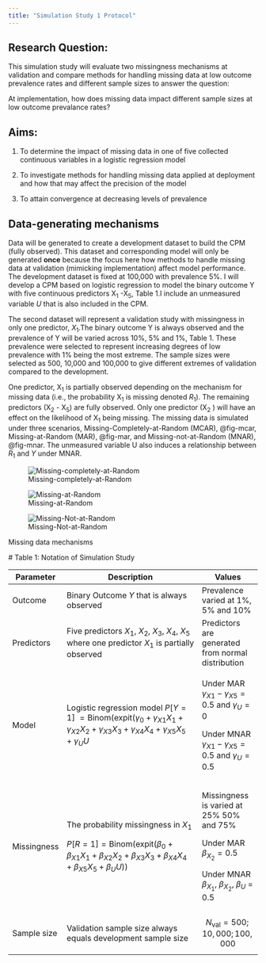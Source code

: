 ```yaml
---
title: "Simulation Study 1 Protocol"
---
```


## Research Question:

This simulation study will evaluate two missingness mechanisms at validation and compare methods for handling missing data at low outcome prevalence rates and different sample sizes to answer the question:

At implementation, how does missing data impact different sample sizes at low outcome prevalance rates?

## Aims:

1.  To determine the impact of missing data in one of five collected continuous variables in a logistic regression model

2.  To investigate methods for handling missing data applied at deployment and how that may affect the precision of the model

3.  To attain convergence at decreasing levels of prevalence

## Data-generating mechanisms

Data will be generated to create a development dataset to build the CPM (fully observed). This dataset and corresponding model will only be generated **once** because the focus here how methods to handle missing data at validation (mimicking implementation) affect model performance. The development dataset is fixed at 100,000 with prevalence 5%. I will develop a CPM based on logistic regression to model the binary outcome Y with five continuous predictors X~1~ -X~5~, Table 1.I include an unmeasured variable $U$ that is also included in the CPM. 

The second dataset will represent a validation study with missingness in only one predictor, $X_1$.The binary outcome Y is always observed and the prevalence of Y will be varied across 10%, 5% and 1%, Table 1. These prevalence were selected to represent increasing degrees of low prevalence with 1% being the most extreme. The sample sizes were selected as 500, 10,000 and 100,000 to give different extremes of validation compared to the development.

One predictor, X~1~ is partially observed depending on the mechanism for missing data (i.e., the probability X~1~ is missing denoted $R_1$). The remaining predictors (X~2~ - X~5~) are fully observed. Only one predictor (X~2~ ) will have an effect on the likelihood of X~1~ being missing. The missing data is simulated under three scenarios, Missing-Completely-at-Random (MCAR), @fig-mcar, Missing-at-Random (MAR), @fig-mar, and Missing-not-at-Random (MNAR), @fig-mnar. The unmeasured variable U also induces a relationship between $R_1$ and $Y$ under MNAR.

::: {#fig-dag layout-ncol="3"}

![Missing-completely-at-Random](figures/MCAR.png){#fig-mcar}

![Missing-at-Random](figures/MAR.png){#fig-mar}

![Missing-Not-at-Random](figures/MNAR.png){#fig-mnar}

Missing data mechanisms
:::

\# Table 1: Notation of Simulation Study

+-------------+---------------------------------------------------------------------------------------------------------------------------------------------------------------------------+----------------------------------------------------------------+
| Parameter   | Description                                                                                                                                                               | Values                                                         |
+=============+===========================================================================================================================================================================+================================================================+
| Outcome     | Binary Outcome $Y$ that is always observed                                                                                                                                | Prevalence varied at $1$%, $5$% and $10$%                      |
+-------------+---------------------------------------------------------------------------------------------------------------------------------------------------------------------------+----------------------------------------------------------------+
| Predictors  | Five predictors $X_1$, $X_2$, $X_3$, $X_4$, $X_5$ where one predictor $X_1$ is partially observed                                                                         | Predictors are generated from normal distribution              |
+-------------+---------------------------------------------------------------------------------------------------------------------------------------------------------------------------+----------------------------------------------------------------+
| Model       | Logistic regression model $P[Y=1]$ $=\text{Binom}(\text{expit}(\gamma_0 +\gamma_{X1}X_1 + \gamma_{X2}X_2 + \gamma_{X3}X_3 + \gamma_{X4}X_4 +\gamma_{X5}X_5 + \gamma_{U}U$ | Under MAR $\gamma_{X1}-\gamma_{X5} = 0.5$ and $\gamma_U =0$    |
|             |                                                                                                                                                                           |                                                                |
|             |                                                                                                                                                                           | Under MNAR $\gamma_{X1}-\gamma_{X5} = 0.5$ and $\gamma_U =0.5$ |
+-------------+---------------------------------------------------------------------------------------------------------------------------------------------------------------------------+----------------------------------------------------------------+
| Missingness | The probability missingness in $X_1$                                                                                                                                      | Missingness is varied at $25$% $50$% and $75$%                 |
|             |                                                                                                                                                                           |                                                                |
|             | $P[R=1] = \text{Binom}(\text{expit}(\beta_0 + \beta_{X1} X_1 + \beta_{X2} X_2 + \beta_{X3} X_3 + \beta_{X4} X_4 + \beta_{X5} X_5 + \beta_{U}U))$                          | Under MAR $\beta_{X_2} = 0.5$                                  |
|             |                                                                                                                                                                           |                                                                |
|             |                                                                                                                                                                           | Under MNAR $\beta_{X_1}$, $\beta_{X_2}$, $\beta_{U}$ = $0.5$   |
+-------------+---------------------------------------------------------------------------------------------------------------------------------------------------------------------------+----------------------------------------------------------------+
| Sample size | Validation sample size always equals development sample size                                                                                                              | $$ N_{\text{val}} = 500; 10,000; 100,000 $$                    |
+-------------+---------------------------------------------------------------------------------------------------------------------------------------------------------------------------+----------------------------------------------------------------+
